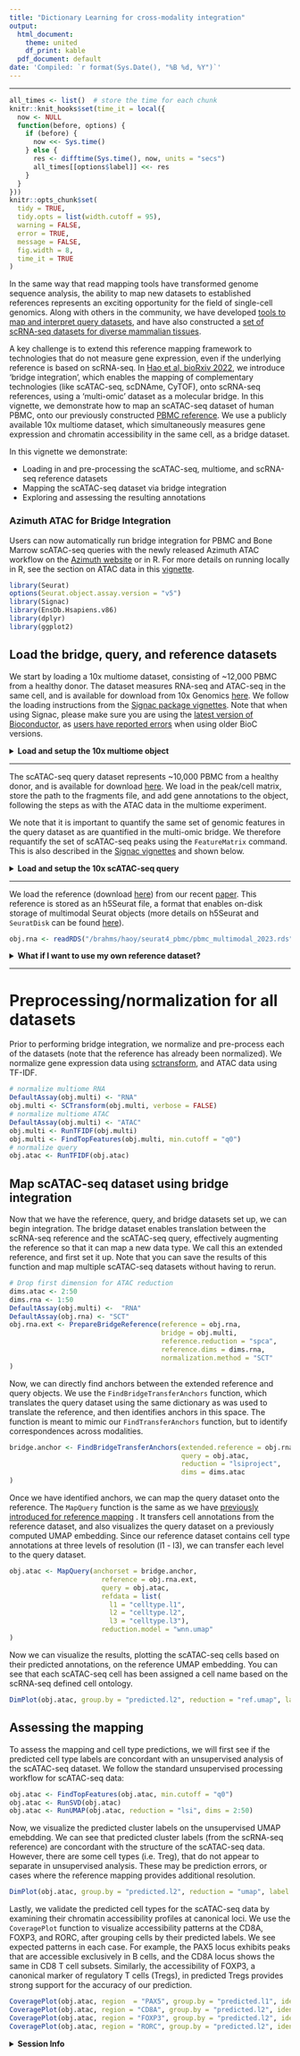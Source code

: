 ```yaml
---
title: "Dictionary Learning for cross-modality integration"
output:
  html_document:
    theme: united
    df_print: kable
  pdf_document: default
date: 'Compiled: `r format(Sys.Date(), "%B %d, %Y")`'
---
```

***
```r
all_times <- list()  # store the time for each chunk
knitr::knit_hooks$set(time_it = local({
  now <- NULL
  function(before, options) {
    if (before) {
      now <<- Sys.time()
    } else {
      res <- difftime(Sys.time(), now, units = "secs")
      all_times[[options$label]] <<- res
    }
  }
}))
knitr::opts_chunk$set(
  tidy = TRUE,
  tidy.opts = list(width.cutoff = 95),
  warning = FALSE,
  error = TRUE,
  message = FALSE,
  fig.width = 8,
  time_it = TRUE
)
```

In the same way that read mapping tools have transformed genome sequence analysis, the ability to map new datasets to established references represents an exciting opportunity for the field of single-cell genomics. Along with others in the community, we have developed [tools to map and interpret query datasets](https://satijalab.org/seurat/articles/multimodal_reference_mapping.html), and have also constructed a [set of scRNA-seq datasets for diverse mammalian tissues](http://azimuth.hubmapconsortium.org).

A key challenge is to extend this reference mapping framework to technologies that do not measure gene expression, even if the underlying reference is based on scRNA-seq. In [Hao et al, bioRxiv 2022](https://www.biorxiv.org/content/10.1101/2022.02.24.481684v1), we introduce 'bridge integration', which enables the mapping of complementary technologies (like scATAC-seq, scDNAme, CyTOF), onto scRNA-seq references, using a 'multi-omic' dataset as a molecular bridge. In this vignette, we demonstrate how to map an scATAC-seq dataset of human PBMC, onto our previously constructed [PBMC reference](https://azimuth.hubmapconsortium.org/references/human_pbmc/). We use a publicly available 10x multiome dataset, which simultaneously measures gene expression and chromatin accessibility in the same cell, as a bridge dataset.

In this vignette we demonstrate:

* Loading in and pre-processing the scATAC-seq, multiome, and scRNA-seq reference datasets
* Mapping the scATAC-seq dataset via bridge integration
* Exploring and assessing the resulting annotations 

### Azimuth ATAC for Bridge Integration 
Users can now automatically run bridge integration for PBMC and Bone Marrow scATAC-seq queries with the newly released Azimuth ATAC workflow on the [Azimuth website](https://azimuth.hubmapconsortium.org/) or in R. For more details on running locally in R, see the section on ATAC data in this [vignette](https://satijalab.github.io/azimuth/articles/run_azimuth_tutorial.html). 


```r
library(Seurat)
options(Seurat.object.assay.version = "v5")
library(Signac)
library(EnsDb.Hsapiens.v86)
library(dplyr)
library(ggplot2)
```

## Load the bridge, query, and reference datasets

We start by loading a 10x multiome dataset, consisting of ~12,000 PBMC from a healthy donor. The dataset measures RNA-seq and ATAC-seq in the same cell, and is available for download from 10x Genomics [here](https://www.10xgenomics.com/resources/datasets/pbmc-from-a-healthy-donor-granulocytes-removed-through-cell-sorting-10-k-1-standard-2-0-0). We follow the loading instructions from the [Signac package vignettes](https://satijalab.org/signac/articles/pbmc_multiomic.html). Note that when using Signac, please make sure you are using the [latest version of Bioconductor]([http://www.bioconductor.org/news/bioc_3_14_release/]), as [users have reported errors](https://github.com/timoast/signac/issues/687) when using older BioC versions. 

<details>
  <summary>**Load and setup the 10x multiome object**</summary>

```r
# the 10x hdf5 file contains both data types.
inputdata.10x <- Read10X_h5("/brahms/hartmana/vignette_data/pbmc_cellranger_arc_2/pbmc_granulocyte_sorted_10k_filtered_feature_bc_matrix.h5")
# extract RNA and ATAC data
rna_counts <- inputdata.10x$`Gene Expression`
atac_counts <- inputdata.10x$Peaks
# Create Seurat object
obj.multi <- CreateSeuratObject(counts = rna_counts)
# Get % of mitochondrial genes
obj.multi[["percent.mt"]] <- PercentageFeatureSet(obj.multi, pattern = "^MT-")

# add the ATAC-seq assay
grange.counts <- StringToGRanges(rownames(atac_counts), sep = c(":", "-"))
grange.use <- seqnames(grange.counts) %in% standardChromosomes(grange.counts)
atac_counts <- atac_counts[as.vector(grange.use), ]
# Get gene annotations
annotations <- GetGRangesFromEnsDb(ensdb = EnsDb.Hsapiens.v86)
# Change style to UCSC
seqlevelsStyle(annotations) <- 'UCSC'
genome(annotations) <- "hg38"
# File with ATAC per fragment information file
frag.file <- "/brahms/hartmana/vignette_data/pbmc_cellranger_arc_2/pbmc_granulocyte_sorted_10k_atac_fragments.tsv.gz"
# Add in ATAC-seq data as ChromatinAssay object
chrom_assay <- CreateChromatinAssay(
  counts = atac_counts,
  sep = c(":", "-"),
  genome = 'hg38',
  fragments = frag.file,
  min.cells = 10,
  annotation = annotations
)
# Add the ATAC assay to the multiome object
obj.multi[["ATAC"]] <- chrom_assay
# Filter ATAC data based on QC metrics
obj.multi <- subset(
  x = obj.multi,
  subset = nCount_ATAC < 7e4 &
    nCount_ATAC > 5e3 &
    nCount_RNA < 25000 &
    nCount_RNA > 1000 &
    percent.mt < 20
)
```
</details>

---

The scATAC-seq query dataset represents ~10,000 PBMC from a healthy donor, and is available for download [here](https://www.10xgenomics.com/resources/datasets/10-k-human-pbm-cs-atac-v-1-1-chromium-x-1-1-standard-2-0-0). We load in the peak/cell matrix, store the path to the fragments file, and add gene annotations to the object, following the steps as with the ATAC data in the multiome experiment.

We note that it is important to quantify the same set of genomic features in the query dataset as are quantified in the multi-omic bridge. We therefore requantify the set of scATAC-seq peaks using the `FeatureMatrix` command. This is also described in the [Signac vignettes](https://satijalab.org/signac/articles/integrate_atac.html) and shown below.

<details>
  <summary>**Load and setup the 10x scATAC-seq query**</summary>
  
```r
# Load ATAC dataset
atac_pbmc_data <- Read10X_h5(filename = "/brahms/hartmana/vignette_data/10k_PBMC_ATAC_nextgem_Chromium_X_filtered_peak_bc_matrix.h5") 
fragpath <- "/brahms/hartmana/vignette_data/10k_PBMC_ATAC_nextgem_Chromium_X_fragments.tsv.gz"
# Get gene annotations
annotation <- GetGRangesFromEnsDb(ensdb = EnsDb.Hsapiens.v86)
# Change to UCSC style 
seqlevelsStyle(annotation) <- 'UCSC'
# Create ChromatinAssay for ATAC data
atac_pbmc_assay <- CreateChromatinAssay(
  counts = atac_pbmc_data,
  sep = c(":", "-"),
  fragments = fragpath,
  annotation = annotation
)
# Requantify query ATAC to have same features as multiome ATAC dataset
requant_multiome_ATAC <- FeatureMatrix(
  fragments = Fragments(atac_pbmc_assay),
  features = granges(obj.multi[['ATAC']]),
  cells = Cells(atac_pbmc_assay)
)
# Create assay with requantified ATAC data
ATAC_assay <- CreateChromatinAssay(
  counts = requant_multiome_ATAC,
  fragments = fragpath,
  annotation = annotation
)
# Create Seurat sbject
obj.atac  <- CreateSeuratObject(counts = ATAC_assay,assay = 'ATAC')
obj.atac[['peak.orig']] <- atac_pbmc_assay
obj.atac <- subset(obj.atac, subset = nCount_ATAC < 7e4 & nCount_ATAC > 2000)
```
</details>

---

We load the reference (download [here](https://atlas.fredhutch.org/data/nygc/multimodal/pbmc_multimodal.h5seurat)) from our recent [paper](https://doi.org/10.1016/j.cell.2021.04.048). This reference is stored as an h5Seurat file, a format that enables on-disk storage of multimodal Seurat objects (more details on h5Seurat and `SeuratDisk` can be found [here](https://mojaveazure.github.io/seurat-disk/index.html)).

```r
obj.rna <- readRDS("/brahms/haoy/seurat4_pbmc/pbmc_multimodal_2023.rds")
```
<details>
  <summary>**What if I want to use my own reference dataset?**</summary>

As an alternative to using a pre-built reference, you can also use your own reference. To demonstrate, you can download a scRNA-seq dataset of 23,837 human PBMC [here](https://www.dropbox.com/s/x8mu9ye2w3a63hf/20k_PBMC_scRNA.rds?dl=0), which we have already annotated.
```r
obj.rna = readRDS("/path/to/reference.rds")
obj.rna = SCTransform(object = obj.rna) %>% RunPCA() %>% RunUMAP(dims = 1:50, return.model = TRUE) 
```
When using your own reference, set `reference.reduction = "pca"` in the `PrepareBridgeReference` function.
 
</details>

---

# Preprocessing/normalization for all datasets

Prior to performing bridge integration, we normalize and pre-process each of the datasets (note that the reference has already been normalized). We normalize gene expression data using [sctransform](https://genomebiology.biomedcentral.com/articles/10.1186/s13059-019-1874-1), and ATAC data using TF-IDF.

```r
# normalize multiome RNA
DefaultAssay(obj.multi) <- "RNA"
obj.multi <- SCTransform(obj.multi, verbose = FALSE) 
# normalize multiome ATAC
DefaultAssay(obj.multi) <- "ATAC"
obj.multi <- RunTFIDF(obj.multi)
obj.multi <- FindTopFeatures(obj.multi, min.cutoff = "q0")
# normalize query
obj.atac <- RunTFIDF(obj.atac)
```

## Map scATAC-seq dataset using bridge integration

Now that we have the reference, query, and bridge datasets set up, we can begin integration. The bridge dataset enables translation between the scRNA-seq reference and the scATAC-seq query, effectively augmenting the reference so that it can map a new data type. We call this an extended reference, and first set it up.  Note that you can save the results of this function and map multiple scATAC-seq datasets without having to rerun.


```r
# Drop first dimension for ATAC reduction
dims.atac <- 2:50
dims.rna <- 1:50
DefaultAssay(obj.multi) <-  "RNA"
DefaultAssay(obj.rna) <- "SCT"
obj.rna.ext <- PrepareBridgeReference(reference = obj.rna,
                                      bridge = obj.multi, 
                                      reference.reduction = "spca",
                                      reference.dims = dims.rna,
                                      normalization.method = "SCT"
)
```

Now, we can directly find anchors between the extended reference and query objects. We use the `FindBridgeTransferAnchors` function, which translates the query dataset using the same dictionary as was used to translate the reference, and then identifies anchors in this space. The function is meant to mimic our `FindTransferAnchors` function, but to identify correspondences across modalities.

```r
bridge.anchor <- FindBridgeTransferAnchors(extended.reference = obj.rna.ext, 
                                           query = obj.atac,
                                           reduction = "lsiproject",
                                           dims = dims.atac
)
```


Once we have identified anchors, we can map the query dataset onto the reference. The `MapQuery` function is the same as we have [previously introduced for reference mapping](https://satijalab.org/seurat/articles/multimodal_reference_mapping.html) . It transfers cell annotations from the reference dataset, and also visualizes the query dataset on a previously computed UMAP embedding. Since our reference dataset contains cell type annotations at three levels of resolution (l1 - l3), we can transfer each level to the query dataset.


```r
obj.atac <- MapQuery(anchorset = bridge.anchor, 
                       reference = obj.rna.ext, 
                       query = obj.atac, 
                       refdata = list(
                         l1 = "celltype.l1",
                         l2 = "celltype.l2",
                         l3 = "celltype.l3"),
                       reduction.model = "wnn.umap" 
)
```

Now we can visualize the results, plotting the scATAC-seq cells based on their predicted annotations, on the reference UMAP embedding. You can see that each scATAC-seq cell has been assigned a cell name based on the scRNA-seq defined cell ontology.

```r
DimPlot(obj.atac, group.by = "predicted.l2", reduction = "ref.umap", label = TRUE) + ggtitle("ATAC") + NoLegend()
```

## Assessing the mapping

To assess the mapping and cell type predictions, we will first see if the predicted cell type labels are concordant with an unsupervised analysis of the scATAC-seq dataset. We follow the standard unsupervised processing workflow for scATAC-seq data:

```r
obj.atac <- FindTopFeatures(obj.atac, min.cutoff = "q0")
obj.atac <- RunSVD(obj.atac)
obj.atac <- RunUMAP(obj.atac, reduction = "lsi", dims = 2:50)
```

Now, we visualize the predicted cluster labels on the unsupervised UMAP emebdding. We can see that predicted cluster labels (from the scRNA-seq reference) are concordant with the structure of the scATAC-seq data. However, there are some cell types (i.e. Treg),  that do not appear to separate in unsupervised analysis. These may be prediction errors, or cases where the reference mapping provides additional resolution.

```r
DimPlot(obj.atac, group.by = "predicted.l2", reduction = "umap", label = FALSE) 
```

Lastly, we validate the predicted cell types for the scATAC-seq data by examining their chromatin accessibility profiles at canonical loci. We use the `CoveragePlot` function to visualize accessibility patterns at the CD8A, FOXP3, and RORC, after grouping cells by their predicted labels. We see expected patterns in each case. For example, the PAX5 locus exhibits peaks that are accessible exclusively in B cells, and the CD8A locus shows the same in CD8 T cell subsets. Similarly, the accessibility of FOXP3, a canonical marker of regulatory T cells (Tregs), in predicted Tregs provides strong support for the accuracy of our prediction.

```r
CoveragePlot(obj.atac, region  = "PAX5", group.by = "predicted.l1", idents = c("B", "CD4 T", "Mono", "NK"), window = 200, extend.upstream = -150000)
CoveragePlot(obj.atac, region = "CD8A", group.by = "predicted.l2", idents = c("CD8 Naive", "CD4 Naive", "CD4 TCM", "CD8 TCM"), extend.downstream = 5000, extend.upstream = 5000)
CoveragePlot(obj.atac, region = "FOXP3", group.by = "predicted.l2", idents = c( "CD4 Naive", "CD4 TCM", "CD4 TEM", "Treg"), extend.downstream = 0, extend.upstream = 0)
CoveragePlot(obj.atac, region = "RORC", group.by = "predicted.l2", idents = c("CD8 Naive", "CD8 TEM", "CD8 TCM", "MAIT"), extend.downstream = 5000, extend.upstream = 5000)
```

<details>
  <summary>**Session Info**</summary>
```r
sessionInfo()
```
</details>

